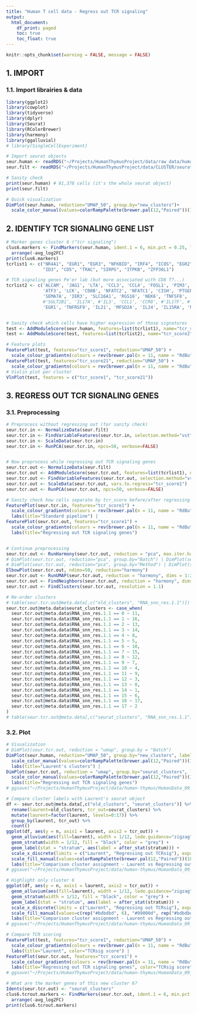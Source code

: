 ```yaml
---
title: "Human T cell data - Regress out TCR signaling"
output:
  html_document:
    df_print: paged
    toc: true
    toc_float: true
---
```


```r
knitr::opts_chunk$set(warning = FALSE, message = FALSE) 
```




## 1. IMPORT

### 1.1. Import librairies & data
```r
library(ggplot2)
library(cowplot)
library(tidyverse)
library(dplyr)
library(Seurat)
library(RColorBrewer)
library(harmony)
library(ggalluvial)
# library(SingleCellExperiment)
```

```r
# Import seurat objects
seur.human <- readRDS("~/Projects/HumanThymusProject/data/raw_data/human_data/filtered_seurat_harmony.11.22.22.RDS")
seur.filt <- readRDS("~/Projects/HumanThymusProject/data/CLUSTER/seurat-integration/input/seur_filt_22-12-19.rds")

# Sanity check
print(seur.human) # 81,378 cells (it's the whole seurat object)
print(seur.filt)

# Quick visualization
DimPlot(seur.human, reduction="UMAP_50", group.by="new_clusters")+
  scale_color_manual(values=colorRampPalette(brewer.pal(12,"Paired"))(18))
```




## 2. IDENTIFY TCR SIGNALING GENE LIST

```r
# Marker genes cluster 6 ("tcr signaling")
clus6.markers <- FindMarkers(seur.human, ident.1 = 6, min.pct = 0.25, logfc.threshold = 1.0, only.pos=T) %>%
  arrange(-avg_log2FC)
print(clus6.markers)
tcrlist1 <- c("NR4A1", "EGR1", "EGR3", "NFKBID", "IRF4", "ICOS", "EGR2", "REL", "HIVEP3", "TRAT1", "NAB2",
              "ID3", "CD5", "TRAC", "SIRPG", "ITPKB", "ZFP36L1")

# TCR signaling genes Pe'er lab (but more associated with CD8 T?...)
tcrlist2 <- c('ALCAM', 'JAG1', 'LTA', 'CCL3', 'CCL4', 'FOSL1', 'PIM3', 'TNFRSF4', 'TGFB1', 'FURIN', 'CD160', 'GADD45G', 'TNFSF14',
              'ATF3', 'LCK', 'CD8B', 'NFATC2', 'NFATC1', 'CISH', 'PTGER2', 'TNFSF11', 'TNFRSF21', 'SYP', 'SLC7A1', 'NKG7', 'CRABP2',
              'SEMA7A', 'IER3', 'SLC16A1', 'RGS16', 'NEK6', 'TNFSF8', 'ZBTB32', 'FOSL2', 'HAVCR2', 'GFI1', 'IL10', 'FOSB', 'IFNG',
              #'SULT2B1', 'IL17A', #'IL3', 'CCL1', 'CCR8', #'IL17F', #'IL13', #'CSF2', 'IL4',  #'UTF1', #'MIR193A', 'ALPL', 'IL5', 'IL2', # not found in our genes
              'EGR1', 'TNFRSF9', 'IL21', 'MFSD2A', 'IL24', 'IL15RA', 'NR4A3', 'CD40LG', 'RELA', 'BCAT1', 'XCL1', 'STAT5A', 'MAFF') # list from Pe'er lab


# Sanity check which cells have higher expression of those signatures
test <- AddModuleScore(seur.human, features=list(tcrlist1), name="tcr_score")
test <- AddModuleScore(test, features=list(tcrlist2), name="tcr_score2")

# Feature plots
FeaturePlot(test, features="tcr_score1", reduction="UMAP_50") +
  scale_colour_gradientn(colours = rev(brewer.pal(n = 11, name = "RdBu")))
FeaturePlot(test, features="tcr_score21", reduction="UMAP_50") +
  scale_colour_gradientn(colours = rev(brewer.pal(n = 11, name = "RdBu")))
# Violin plot per cluster
VlnPlot(test, features = c("tcr_score1", "tcr_score21"))
```




## 3. REGRESS OUT TCR SIGNALING GENES

### 3.1. Preprocessing

```r
# Preprocess without regressing out (for sanity check)
seur.tcr.in <- NormalizeData(seur.filt)
seur.tcr.in <- FindVariableFeatures(seur.tcr.in, selection.method="vst", nfeatures=2000)
seur.tcr.in <- ScaleData(seur.tcr.in)
seur.tcr.in <- RunPCA(seur.tcr.in, npcs=50, verbose=FALSE)


# Now preprocess while regressing out TCR signaling genes
seur.tcr.out <- NormalizeData(seur.filt)
seur.tcr.out <- AddModuleScore(seur.tcr.out, features=list(tcrlist1), name="tcr_score")
seur.tcr.out <- FindVariableFeatures(seur.tcr.out, selection.method="vst", nfeatures=2000)
seur.tcr.out <- ScaleData(seur.tcr.out, vars.to.regress="tcr_score1")
seur.tcr.out <- RunPCA(seur.tcr.out, npcs=50, verbose=FALSE)

# Sanity check how cells separate by tcr_score before/after regressing out tcr_score
FeaturePlot(seur.tcr.in, features="tcr_score1") +
  scale_colour_gradientn(colours = rev(brewer.pal(n = 11, name = "RdBu"))) +
  labs(title="Standard pipeline") |
FeaturePlot(seur.tcr.out, features="tcr_score1") +
  scale_colour_gradientn(colours = rev(brewer.pal(n = 11, name = "RdBu"))) +
  labs(title="Regressing out TCR signaling genes")


# Continue preprocessing
seur.tcr.out <- RunHarmony(seur.tcr.out, reduction = "pca", max.iter.harmony=30, group.by.vars = c("Method", "Batch")) # converged in 2 iterations
# DimPlot(seur.tcr.out, reduction="pca", group.by="Batch") | DimPlot(seur.tcr.out, reduction="harmony", group.by="Batch")
# DimPlot(seur.tcr.out, reduction="pca", group.by="Method") | DimPlot(seur.tcr.out, reduction="harmony", group.by="Method")
ElbowPlot(seur.tcr.out, ndims=50, reduction="harmony")
seur.tcr.out <- RunUMAP(seur.tcr.out, reduction = "harmony", dims = 1:20, n.neighbors=50)
seur.tcr.out <- FindNeighbors(seur.tcr.out, reduction = "harmony", dims = 1:20)
seur.tcr.out <- FindClusters(seur.tcr.out, resolution = 1.1)

# Re-order clusters
# table(seur.tcr.out@meta.data[,c("old_clusters", "RNA_snn_res.1.1")])
seur.tcr.out@meta.data$seurat_clusters <- case_when(
  seur.tcr.out@meta.data$RNA_snn_res.1.1 == 0 ~ 11,
  seur.tcr.out@meta.data$RNA_snn_res.1.1 == 1 ~ 16,
  seur.tcr.out@meta.data$RNA_snn_res.1.1 == 2 ~ 13,
  seur.tcr.out@meta.data$RNA_snn_res.1.1 == 3 ~ 14,
  seur.tcr.out@meta.data$RNA_snn_res.1.1 == 4 ~ 8,
  seur.tcr.out@meta.data$RNA_snn_res.1.1 == 5 ~ 5,
  seur.tcr.out@meta.data$RNA_snn_res.1.1 == 6 ~ 10,
  seur.tcr.out@meta.data$RNA_snn_res.1.1 == 7 ~ 15,
  seur.tcr.out@meta.data$RNA_snn_res.1.1 == 8 ~ 12,
  seur.tcr.out@meta.data$RNA_snn_res.1.1 == 9 ~ 7,
  seur.tcr.out@meta.data$RNA_snn_res.1.1 == 10 ~ 4,
  seur.tcr.out@meta.data$RNA_snn_res.1.1 == 11 ~ 9,
  seur.tcr.out@meta.data$RNA_snn_res.1.1 == 12 ~ 3,
  seur.tcr.out@meta.data$RNA_snn_res.1.1 == 13 ~ 0,
  seur.tcr.out@meta.data$RNA_snn_res.1.1 == 14 ~ 1,
  seur.tcr.out@meta.data$RNA_snn_res.1.1 == 15 ~ 6,
  seur.tcr.out@meta.data$RNA_snn_res.1.1 == 16 ~ 17,
  seur.tcr.out@meta.data$RNA_snn_res.1.1 == 17 ~ 2
)
# table(seur.tcr.out@meta.data[,c("seurat_clusters", "RNA_snn_res.1.1")]) # sanity check
```


### 3.2. Plot

```r
# Visualization
# DimPlot(seur.tcr.out, reduction = "umap", group.by = "Batch")
DimPlot(seur.human, reduction="UMAP_50", group.by="new_clusters", label = TRUE, repel = TRUE)+
  scale_color_manual(values=colorRampPalette(brewer.pal(12,"Paired"))(18)) +
  labs(title="Laurent's clusters") |
DimPlot(seur.tcr.out, reduction = "umap", group.by="seurat_clusters", label = TRUE, repel = TRUE)+
  scale_color_manual(values=colorRampPalette(brewer.pal(12,"Paired"))(18)) +
  labs(title="Regressing out TCR signaling genes")
# ggsave("~/Projects/HumanThymusProject/data/human-thymus/HumanData_09_PreprocessingPipelinesComparisons/lognorm-harmony_TCRsigout_comparisonUMAPs_2000HVGs.jpeg", width=12, height=6)

# Compare cluster labels with Laurent's seurat object
df <- seur.tcr.out@meta.data[,c("old_clusters", "seurat_clusters")] %>%
  rename(laurent=old_clusters, tcr_out=seurat_clusters) %>%
  mutate(laurent=factor(laurent, levels=0:17)) %>%
  group_by(laurent, tcr_out) %>%
  count()
ggplot(df, aes(y = n, axis1 = laurent, axis2 = tcr_out)) +
  geom_alluvium(aes(fill=laurent), width = 1/12, lode.guidance="zigzag") +
  geom_stratum(width = 1/12, fill = "black", color = "grey") +
  geom_label(stat = "stratum", aes(label = after_stat(stratum))) +
  scale_x_discrete(limits = c("Laurent", "Regressing out TCRsig"), expand = c(.05, .05)) +
  scale_fill_manual(values=colorRampPalette(brewer.pal(12,"Paired"))(18)) +
  labs(title="Comparison cluster assignment - Laurent vs Regressing out TCR signaling genes", y="#cells")
# ggsave("~/Projects/HumanThymusProject/data/human-thymus/HumanData_09_PreprocessingPipelinesComparisons/lognorm-harmony_TCRsigout_comparisonClustersLaurent_2000HVGs.jpeg", width=10, height=10)

# Highlight only cluster 6
ggplot(df, aes(y = n, axis1 = laurent, axis2 = tcr_out)) +
  geom_alluvium(aes(fill=laurent), width = 1/12, lode.guidance="zigzag") +
  geom_stratum(width = 1/12, fill = "black", color = "grey") +
  geom_label(stat = "stratum", aes(label = after_stat(stratum))) +
  scale_x_discrete(limits = c("Laurent", "Regressing out TCRsig"), expand = c(.05, .05)) +
  scale_fill_manual(values=c(rep("#bdbdbd", 6), "#99000d", rep("#bdbdbd", 11))) +
  labs(title="Comparison cluster assignment - Laurent vs Regressing out TCR signaling genes", y="#cells")
# ggsave("~/Projects/HumanThymusProject/data/human-thymus/HumanData_09_PreprocessingPipelinesComparisons/lognorm-harmony_TCRsigout_comparisonClustersLaurent_2000HVGs_clus6.jpeg", width=10, height=10)

# Compare TCR scoring
FeaturePlot(test, features="tcr_score1", reduction="UMAP_50") +
  scale_colour_gradientn(colours = rev(brewer.pal(n = 11, name = "RdBu"))) +
  labs(title="Laurent", color="TCRsig score") |
FeaturePlot(seur.tcr.out, features="tcr_score1") +
  scale_colour_gradientn(colours = rev(brewer.pal(n = 11, name = "RdBu"))) +
  labs(title="Regressing out TCR signaling genes", color="TCRsig score")
# ggsave("~/Projects/HumanThymusProject/data/human-thymus/HumanData_09_PreprocessingPipelinesComparisons/lognorm-harmony_TCRsigout_comparisonTCR_2000HVGs.jpeg", width=12, height=6)

# What are the marker genes of this new cluster 6?
Idents(seur.tcr.out) <- "seurat_clusters"
clus6.tcrout.markers <- FindMarkers(seur.tcr.out, ident.1 = 6, min.pct = 0.25, logfc.threshold = 1.0, only.pos=T) %>%
  arrange(-avg_log2FC)
print(clus6.tcrout.markers)
```

